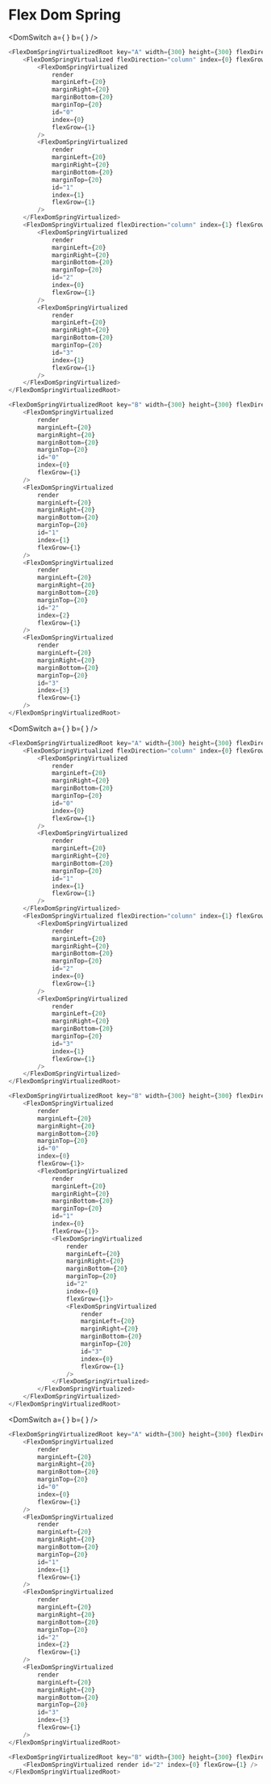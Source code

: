 # Flex Dom Spring


<DomSwitch
    a={
        <FlexDomSpringVirtualizedRoot key="A" width={300} height={300} flexDirection="row">
            <FlexDomSpringVirtualized flexDirection="column" index={0} flexGrow={1}>
                <FlexDomSpringVirtualized
                    render
                    marginLeft={20}
                    marginRight={20}
                    marginBottom={20}
                    marginTop={20}
                    id="0"
                    index={0}
                    flexGrow={1}
                />
                <FlexDomSpringVirtualized
                    render
                    marginLeft={20}
                    marginRight={20}
                    marginBottom={20}
                    marginTop={20}
                    id="1"
                    index={1}
                    flexGrow={1}
                />
            </FlexDomSpringVirtualized>
            <FlexDomSpringVirtualized flexDirection="column" index={1} flexGrow={1}>
                <FlexDomSpringVirtualized
                    render
                    marginLeft={20}
                    marginRight={20}
                    marginBottom={20}
                    marginTop={20}
                    id="2"
                    index={0}
                    flexGrow={1}
                />
                <FlexDomSpringVirtualized
                    render
                    marginLeft={20}
                    marginRight={20}
                    marginBottom={20}
                    marginTop={20}
                    id="3"
                    index={1}
                    flexGrow={1}
                />
            </FlexDomSpringVirtualized>
        </FlexDomSpringVirtualizedRoot>
    }
    b={
        <FlexDomSpringVirtualizedRoot key="B" width={300} height={300} flexDirection="row">
            <FlexDomSpringVirtualized
                render
                marginLeft={20}
                marginRight={20}
                marginBottom={20}
                marginTop={20}
                id="0"
                index={0}
                flexGrow={1}
            />
            <FlexDomSpringVirtualized
                render
                marginLeft={20}
                marginRight={20}
                marginBottom={20}
                marginTop={20}
                id="1"
                index={1}
                flexGrow={1}
            />
            <FlexDomSpringVirtualized
                render
                marginLeft={20}
                marginRight={20}
                marginBottom={20}
                marginTop={20}
                id="2"
                index={2}
                flexGrow={1}
            />
            <FlexDomSpringVirtualized
                render
                marginLeft={20}
                marginRight={20}
                marginBottom={20}
                marginTop={20}
                id="3"
                index={3}
                flexGrow={1}
            />
        </FlexDomSpringVirtualizedRoot>
    }
/>

```typescript
<FlexDomSpringVirtualizedRoot key="A" width={300} height={300} flexDirection="row">
    <FlexDomSpringVirtualized flexDirection="column" index={0} flexGrow={1}>
        <FlexDomSpringVirtualized
            render
            marginLeft={20}
            marginRight={20}
            marginBottom={20}
            marginTop={20}
            id="0"
            index={0}
            flexGrow={1}
        />
        <FlexDomSpringVirtualized
            render
            marginLeft={20}
            marginRight={20}
            marginBottom={20}
            marginTop={20}
            id="1"
            index={1}
            flexGrow={1}
        />
    </FlexDomSpringVirtualized>
    <FlexDomSpringVirtualized flexDirection="column" index={1} flexGrow={1}>
        <FlexDomSpringVirtualized
            render
            marginLeft={20}
            marginRight={20}
            marginBottom={20}
            marginTop={20}
            id="2"
            index={0}
            flexGrow={1}
        />
        <FlexDomSpringVirtualized
            render
            marginLeft={20}
            marginRight={20}
            marginBottom={20}
            marginTop={20}
            id="3"
            index={1}
            flexGrow={1}
        />
    </FlexDomSpringVirtualized>
</FlexDomSpringVirtualizedRoot>
```

```typescript
<FlexDomSpringVirtualizedRoot key="B" width={300} height={300} flexDirection="row">
    <FlexDomSpringVirtualized
        render
        marginLeft={20}
        marginRight={20}
        marginBottom={20}
        marginTop={20}
        id="0"
        index={0}
        flexGrow={1}
    />
    <FlexDomSpringVirtualized
        render
        marginLeft={20}
        marginRight={20}
        marginBottom={20}
        marginTop={20}
        id="1"
        index={1}
        flexGrow={1}
    />
    <FlexDomSpringVirtualized
        render
        marginLeft={20}
        marginRight={20}
        marginBottom={20}
        marginTop={20}
        id="2"
        index={2}
        flexGrow={1}
    />
    <FlexDomSpringVirtualized
        render
        marginLeft={20}
        marginRight={20}
        marginBottom={20}
        marginTop={20}
        id="3"
        index={3}
        flexGrow={1}
    />
</FlexDomSpringVirtualizedRoot>
```

<DomSwitch
    a={
        <FlexDomSpringVirtualizedRoot key="A" width={300} height={300} flexDirection="row">
            <FlexDomSpringVirtualized flexDirection="column" index={0} flexGrow={1}>
                <FlexDomSpringVirtualized
                    render
                    marginLeft={20}
                    marginRight={20}
                    marginBottom={20}
                    marginTop={20}
                    id="0"
                    index={0}
                    flexGrow={1}
                />
                <FlexDomSpringVirtualized
                    render
                    marginLeft={20}
                    marginRight={20}
                    marginBottom={20}
                    marginTop={20}
                    id="1"
                    index={1}
                    flexGrow={1}
                />
            </FlexDomSpringVirtualized>
            <FlexDomSpringVirtualized flexDirection="column" index={1} flexGrow={1}>
                <FlexDomSpringVirtualized
                    render
                    marginLeft={20}
                    marginRight={20}
                    marginBottom={20}
                    marginTop={20}
                    id="2"
                    index={0}
                    flexGrow={1}
                />
                <FlexDomSpringVirtualized
                    render
                    marginLeft={20}
                    marginRight={20}
                    marginBottom={20}
                    marginTop={20}
                    id="3"
                    index={1}
                    flexGrow={1}
                />
            </FlexDomSpringVirtualized>
        </FlexDomSpringVirtualizedRoot>
    }
    b={
        <FlexDomSpringVirtualizedRoot key="B" width={300} height={300} flexDirection="row">
            <FlexDomSpringVirtualized
                render
                marginLeft={20}
                marginRight={20}
                marginBottom={20}
                marginTop={20}
                id="0"
                index={0}
                flexGrow={1}>
                <FlexDomSpringVirtualized
                    render
                    marginLeft={20}
                    marginRight={20}
                    marginBottom={20}
                    marginTop={20}
                    id="1"
                    index={0}
                    flexGrow={1}>
                    <FlexDomSpringVirtualized
                        render
                        marginLeft={20}
                        marginRight={20}
                        marginBottom={20}
                        marginTop={20}
                        id="2"
                        index={0}
                        flexGrow={1}>
                        <FlexDomSpringVirtualized
                            render
                            marginLeft={20}
                            marginRight={20}
                            marginBottom={20}
                            marginTop={20}
                            id="3"
                            index={0}
                            flexGrow={1}
                        />
                    </FlexDomSpringVirtualized>
                </FlexDomSpringVirtualized>
            </FlexDomSpringVirtualized>
        </FlexDomSpringVirtualizedRoot>
    }
/>

```typescript
<FlexDomSpringVirtualizedRoot key="A" width={300} height={300} flexDirection="row">
    <FlexDomSpringVirtualized flexDirection="column" index={0} flexGrow={1}>
        <FlexDomSpringVirtualized
            render
            marginLeft={20}
            marginRight={20}
            marginBottom={20}
            marginTop={20}
            id="0"
            index={0}
            flexGrow={1}
        />
        <FlexDomSpringVirtualized
            render
            marginLeft={20}
            marginRight={20}
            marginBottom={20}
            marginTop={20}
            id="1"
            index={1}
            flexGrow={1}
        />
    </FlexDomSpringVirtualized>
    <FlexDomSpringVirtualized flexDirection="column" index={1} flexGrow={1}>
        <FlexDomSpringVirtualized
            render
            marginLeft={20}
            marginRight={20}
            marginBottom={20}
            marginTop={20}
            id="2"
            index={0}
            flexGrow={1}
        />
        <FlexDomSpringVirtualized
            render
            marginLeft={20}
            marginRight={20}
            marginBottom={20}
            marginTop={20}
            id="3"
            index={1}
            flexGrow={1}
        />
    </FlexDomSpringVirtualized>
</FlexDomSpringVirtualizedRoot>
```

```typescript
<FlexDomSpringVirtualizedRoot key="B" width={300} height={300} flexDirection="row">
    <FlexDomSpringVirtualized
        render
        marginLeft={20}
        marginRight={20}
        marginBottom={20}
        marginTop={20}
        id="0"
        index={0}
        flexGrow={1}>
        <FlexDomSpringVirtualized
            render
            marginLeft={20}
            marginRight={20}
            marginBottom={20}
            marginTop={20}
            id="1"
            index={0}
            flexGrow={1}>
            <FlexDomSpringVirtualized
                render
                marginLeft={20}
                marginRight={20}
                marginBottom={20}
                marginTop={20}
                id="2"
                index={0}
                flexGrow={1}>
                <FlexDomSpringVirtualized
                    render
                    marginLeft={20}
                    marginRight={20}
                    marginBottom={20}
                    marginTop={20}
                    id="3"
                    index={0}
                    flexGrow={1}
                />
            </FlexDomSpringVirtualized>
        </FlexDomSpringVirtualized>
    </FlexDomSpringVirtualized>
</FlexDomSpringVirtualizedRoot>
```

<DomSwitch
    a={
        <FlexDomSpringVirtualizedRoot key="A" width={300} height={300} flexDirection="row">
            <FlexDomSpringVirtualized
                render
                marginLeft={20}
                marginRight={20}
                marginBottom={20}
                marginTop={20}
                id="0"
                index={0}
                flexGrow={1}
            />
            <FlexDomSpringVirtualized
                render
                marginLeft={20}
                marginRight={20}
                marginBottom={20}
                marginTop={20}
                id="1"
                index={1}
                flexGrow={1}
            />
            <FlexDomSpringVirtualized
                render
                marginLeft={20}
                marginRight={20}
                marginBottom={20}
                marginTop={20}
                id="2"
                index={2}
                flexGrow={1}
            />
            <FlexDomSpringVirtualized
                render
                marginLeft={20}
                marginRight={20}
                marginBottom={20}
                marginTop={20}
                id="3"
                index={3}
                flexGrow={1}
            />
        </FlexDomSpringVirtualizedRoot>
    }
    b={
        <FlexDomSpringVirtualizedRoot key="B" width={300} height={300} flexDirection="row">
            <FlexDomSpringVirtualized render id="2" index={0} flexGrow={1} />
        </FlexDomSpringVirtualizedRoot>
    }
/>

```typescript
<FlexDomSpringVirtualizedRoot key="A" width={300} height={300} flexDirection="row">
    <FlexDomSpringVirtualized
        render
        marginLeft={20}
        marginRight={20}
        marginBottom={20}
        marginTop={20}
        id="0"
        index={0}
        flexGrow={1}
    />
    <FlexDomSpringVirtualized
        render
        marginLeft={20}
        marginRight={20}
        marginBottom={20}
        marginTop={20}
        id="1"
        index={1}
        flexGrow={1}
    />
    <FlexDomSpringVirtualized
        render
        marginLeft={20}
        marginRight={20}
        marginBottom={20}
        marginTop={20}
        id="2"
        index={2}
        flexGrow={1}
    />
    <FlexDomSpringVirtualized
        render
        marginLeft={20}
        marginRight={20}
        marginBottom={20}
        marginTop={20}
        id="3"
        index={3}
        flexGrow={1}
    />
</FlexDomSpringVirtualizedRoot>
```

```typescript
<FlexDomSpringVirtualizedRoot key="B" width={300} height={300} flexDirection="row">
    <FlexDomSpringVirtualized render id="2" index={0} flexGrow={1} />
</FlexDomSpringVirtualizedRoot>
```
